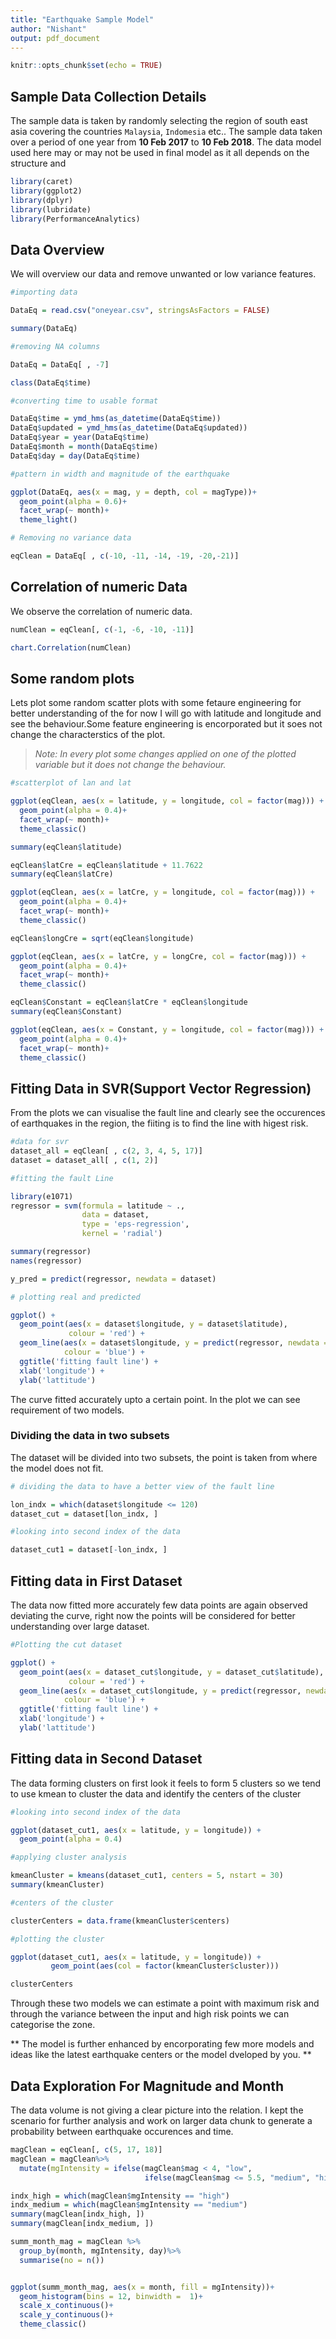 ```yaml
---
title: "Earthquake Sample Model"
author: "Nishant"
output: pdf_document
---
```


```r
knitr::opts_chunk$set(echo = TRUE)
```

## Sample Data Collection Details
The sample data is taken by randomly selecting the region of south east asia covering the countries `Malaysia`, `Indomesia` etc..
The sample data taken over a period of one year from **10 Feb 2017** to **10 Feb 2018**.
The data model used here may or may not be used in final model as it all depends on the structure and 

```r
library(caret)
library(ggplot2)
library(dplyr)
library(lubridate)
library(PerformanceAnalytics)

```

## Data Overview
We will overview our data and remove unwanted or low variance features.
```r
#importing data

DataEq = read.csv("oneyear.csv", stringsAsFactors = FALSE)

summary(DataEq)

#removing NA columns

DataEq = DataEq[ , -7]

class(DataEq$time)

#converting time to usable format

DataEq$time = ymd_hms(as_datetime(DataEq$time))
DataEq$updated = ymd_hms(as_datetime(DataEq$updated))
DataEq$year = year(DataEq$time)
DataEq$month = month(DataEq$time)
DataEq$day = day(DataEq$time)

#pattern in width and magnitude of the earthquake

ggplot(DataEq, aes(x = mag, y = depth, col = magType))+
  geom_point(alpha = 0.6)+
  facet_wrap(~ month)+
  theme_light()

# Removing no variance data

eqClean = DataEq[ , c(-10, -11, -14, -19, -20,-21)]

```

## Correlation of numeric Data
We observe the correlation of numeric data.

```r

numClean = eqClean[, c(-1, -6, -10, -11)]

chart.Correlation(numClean)

```

## Some random plots 
Lets plot some random scatter plots with some fetaure engineering for better understanding of the for now I will go with latitude and longitude and see the behaviour.Some feature engineering is encorporated but it soes not change the characterstics of the plot.

>  *Note: In every plot some changes applied on one of the plotted variable but it does not change the behaviour.* 

```r
#scatterplot of lan and lat

ggplot(eqClean, aes(x = latitude, y = longitude, col = factor(mag))) +
  geom_point(alpha = 0.4)+
  facet_wrap(~ month)+
  theme_classic()

summary(eqClean$latitude)

eqClean$latCre = eqClean$latitude + 11.7622
summary(eqClean$latCre)

ggplot(eqClean, aes(x = latCre, y = longitude, col = factor(mag))) +
  geom_point(alpha = 0.4)+
  facet_wrap(~ month)+
  theme_classic()

eqClean$longCre = sqrt(eqClean$longitude)

ggplot(eqClean, aes(x = latCre, y = longCre, col = factor(mag))) +
  geom_point(alpha = 0.4)+
  facet_wrap(~ month)+
  theme_classic()

eqClean$Constant = eqClean$latCre * eqClean$longitude
summary(eqClean$Constant)

ggplot(eqClean, aes(x = Constant, y = longitude, col = factor(mag))) +
  geom_point(alpha = 0.4)+
  facet_wrap(~ month)+
  theme_classic()
```

## Fitting Data in SVR(Support Vector Regression)
From the plots we can visualise the fault line and clearly see the occurences of earthquakes in the region, the fiiting is to find the line with higest risk.

```r
#data for svr
dataset_all = eqClean[ , c(2, 3, 4, 5, 17)]
dataset = dataset_all[ , c(1, 2)]

#fitting the fault Line

library(e1071)
regressor = svm(formula = latitude ~ .,
                data = dataset,
                type = 'eps-regression',
                kernel = 'radial')

summary(regressor)
names(regressor)

y_pred = predict(regressor, newdata = dataset)

# plotting real and predicted

ggplot() +
  geom_point(aes(x = dataset$longitude, y = dataset$latitude),
             colour = 'red') +
  geom_line(aes(x = dataset$longitude, y = predict(regressor, newdata = dataset)),
            colour = 'blue') +
  ggtitle('fitting fault line') +
  xlab('longitude') +
  ylab('lattitude')
```

The curve fitted accurately upto a certain point. In the plot we can see requirement of two models.

### Dividing the data in two subsets 
The dataset will be divided into two subsets, the point is taken from where the model does not fit.

```r

# dividing the data to have a better view of the fault line

lon_indx = which(dataset$longitude <= 120)
dataset_cut = dataset[lon_indx, ]

#looking into second index of the data

dataset_cut1 = dataset[-lon_indx, ]

```


## Fitting data in First Dataset
The data now fitted more accurately few data points are again observed deviating the curve, right now the points will be considered for better understanding over large dataset. 

```r

#Plotting the cut dataset

ggplot() +
  geom_point(aes(x = dataset_cut$longitude, y = dataset_cut$latitude),
             colour = 'red') +
  geom_line(aes(x = dataset_cut$longitude, y = predict(regressor, newdata = dataset_cut)),
            colour = 'blue') +
  ggtitle('fitting fault line') +
  xlab('longitude') +
  ylab('lattitude')

```

## Fitting data in Second Dataset
The data forming clusters on first look it feels to form 5 clusters so we tend to use kmean to cluster the data and identify the centers of the cluster 

```r

#looking into second index of the data

ggplot(dataset_cut1, aes(x = latitude, y = longitude)) +
  geom_point(alpha = 0.4)

#applying cluster analysis

kmeanCluster = kmeans(dataset_cut1, centers = 5, nstart = 30)
summary(kmeanCluster)

#centers of the cluster

clusterCenters = data.frame(kmeanCluster$centers)

#plotting the cluster

ggplot(dataset_cut1, aes(x = latitude, y = longitude)) +
         geom_point(aes(col = factor(kmeanCluster$cluster)))

clusterCenters

```

Through these two models we can estimate a point with maximum risk and through the variance between the input and high risk points we can categorise the zone.

**  The model is further enhanced by encorporating few more models and ideas like the latest earthquake centers or the model dveloped by you. **

## Data Exploration For Magnitude and Month
The data volume is not giving a clear picture into the relation.
I kept the scenario for further analysis and work on larger data chunk to generate a probability between earthquake occurences and time.

```r

magClean = eqClean[, c(5, 17, 18)]
magClean = magClean%>%
  mutate(mgIntensity = ifelse(magClean$mag < 4, "low", 
                              ifelse(magClean$mag <= 5.5, "medium", "high")))

indx_high = which(magClean$mgIntensity == "high")
indx_medium = which(magClean$mgIntensity == "medium")
summary(magClean[indx_high, ])
summary(magClean[indx_medium, ])

summ_month_mag = magClean %>%
  group_by(month, mgIntensity, day)%>%
  summarise(no = n())


ggplot(summ_month_mag, aes(x = month, fill = mgIntensity))+
  geom_histogram(bins = 12, binwidth =  1)+
  scale_x_continuous()+
  scale_y_continuous()+
  theme_classic()

```

